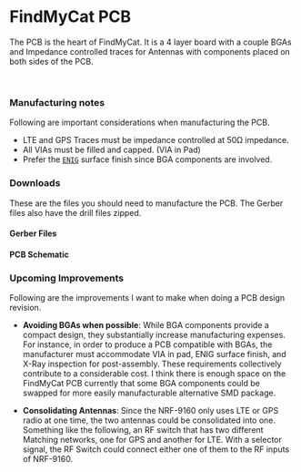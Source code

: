 
# FindMyCat PCB

The PCB is the heart of FindMyCat. It is a 4 layer board with a couple BGAs and Impedance controlled traces for Antennas with
components placed on both sides of the PCB.

<br/>
<ImageProvider lightImage={KicadWindows} darkImage={KicadWindows}/>

### Manufacturing notes
Following are important considerations when manufacturing the PCB.
- LTE and GPS Traces must be impedance controlled at 50Ω impedance.
- All VIAs must be filled and capped. (VIA in Pad)
- Prefer the <a href="https://en.wikipedia.org/wiki/Electroless_nickel_immersion_gold" target="_blank"> `ENIG`</a> surface finish since BGA components are involved.

### Downloads
These are the files you should need to manufacture the PCB. The Gerber files also have the drill files zipped.
#### Gerber Files
<DownloadCard fileName="FindMyCat-Gerber.zip" fileLocation="/docs/PCBFiles/FindMyCat-Gerber.zip"/>

#### PCB Schematic
<DownloadCard fileName="FindMyCat-Schematic.pdf" fileLocation="/docs/PCBFiles/FindMyCat-Schematic.pdf"/>


### Upcoming Improvements
Following are the improvements I want to make when doing a PCB design revision.
- <strong>Avoiding BGAs when possible</strong>: While BGA components provide a compact design, they substantially increase manufacturing expenses.
For instance, in order to produce a PCB compatible with BGAs, the manufacturer must accommodate VIA in pad,
ENIG surface finish, and X-Ray inspection for post-assembly. These requirements collectively contribute to a considerable cost.
I think there is enough space on the FindMyCat PCB currently that some BGA components could be swapped for more easily manufacturable alternative SMD package.

- <strong>Consolidating Antennas</strong>: Since the NRF-9160 only uses LTE or GPS radio at one time, the two antennas could be consolidated into one.
Something like the following, an RF switch that has two different Matching networks, one for GPS and another for LTE. With a selector signal, the RF Switch could connect
either one of them to the RF inputs of NRF-9160.

<ImageProvider lightImage={AntennaConsolidationLight} darkImage={AntennaConsolidationDark}/>
